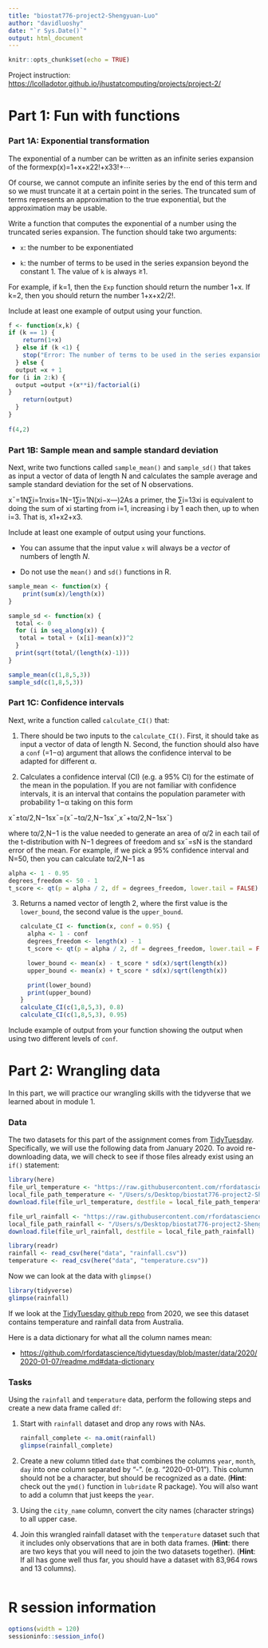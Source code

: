 ```yaml
---
title: "biostat776-project2-Shengyuan-Luo"
author: "davidluoshy"
date: "`r Sys.Date()`"
output: html_document
---
```


```r
knitr::opts_chunk$set(echo = TRUE)
```

Project instruction: <https://lcolladotor.github.io/jhustatcomputing/projects/project-2/>

# **Part 1: Fun with functions**

### **Part 1A: Exponential transformation**

The exponential of a number can be written as an infinite series expansion of the formexp⁡(x)=1+x+x22!+x33!+⋯

Of course, we cannot compute an infinite series by the end of this term and so we must truncate it at a certain point in the series. The truncated sum of terms represents an approximation to the true exponential, but the approximation may be usable.

Write a function that computes the exponential of a number using the truncated series expansion. The function should take two arguments:

-   `x`: the number to be exponentiated

-   `k`: the number of terms to be used in the series expansion beyond the constant 1. The value of `k` is always ≥1.

For example, if k=1, then the `Exp` function should return the number 1+x. If k=2, then you should return the number 1+x+x2/2!.

Include at least one example of output using your function.

```r
f <- function(x,k) {
if (k == 1) {
    return(1+x)
  } else if (k <1) {
    stop("Error: The number of terms to be used in the series expansion  cannot be <1")
  } else {
  output =x + 1
for (i in 2:k) {
  output =output +(x**i)/factorial(i)
}
    return(output)
  }
}
  
f(4,2)
```

### **Part 1B: Sample mean and sample standard deviation**

Next, write two functions called `sample_mean()` and `sample_sd()` that takes as input a vector of data of length N and calculates the sample average and sample standard deviation for the set of N observations.

x¯=1N∑i=1nxis=1N−1∑i=1N(xi−x―)2As a primer, the ∑i=13xi is equivalent to doing the sum of xi starting from i=1, increasing i by 1 each then, up to when i=3. That is, x1+x2+x3.

Include at least one example of output using your functions.

-   You can assume that the input value `x` will always be a *vector* of numbers of length *N*.

-   Do not use the `mean()` and `sd()` functions in R.

```r
sample_mean <- function(x) {
    print(sum(x)/length(x))
}

sample_sd <- function(x) {
  total <- 0
  for (i in seq_along(x)) {
   total = total + (x[i]-mean(x))^2
  }
  print(sqrt(total/(length(x)-1)))
}

sample_mean(c(1,8,5,3))
sample_sd(c(1,8,5,3))
```

### **Part 1C: Confidence intervals**

Next, write a function called `calculate_CI()` that:

1.  There should be two inputs to the `calculate_CI()`. First, it should take as input a vector of data of length N. Second, the function should also have a `conf` (=1−α) argument that allows the confidence interval to be adapted for different α.

2.  Calculates a confidence interval (CI) (e.g. a 95% CI) for the estimate of the mean in the population. If you are not familiar with confidence intervals, it is an interval that contains the population parameter with probability 1−α taking on this form

x¯±tα/2,N−1sx¯=(x¯−tα/2,N−1sx¯,x¯+tα/2,N−1sx¯)

where tα/2,N−1 is the value needed to generate an area of α/2 in each tail of the t-distribution with N−1 degrees of freedom and sx¯=sN is the standard error of the mean. For example, if we pick a 95% confidence interval and N=50, then you can calculate tα/2,N−1 as

```r
alpha <- 1 - 0.95
degrees_freedom <- 50 - 1
t_score <- qt(p = alpha / 2, df = degrees_freedom, lower.tail = FALSE)
```

3.  Returns a named vector of length 2, where the first value is the `lower_bound`, the second value is the `upper_bound`.

    ```r
    calculate_CI <- function(x, conf = 0.95) {
      alpha <- 1 - conf
      degrees_freedom <- length(x) - 1
      t_score <- qt(p = alpha / 2, df = degrees_freedom, lower.tail = FALSE)
      
      lower_bound <- mean(x) - t_score * sd(x)/sqrt(length(x)) 
      upper_bound <- mean(x) + t_score * sd(x)/sqrt(length(x)) 
      
      print(lower_bound)
      print(upper_bound)
    }
    calculate_CI(c(1,8,5,3), 0.8)
    calculate_CI(c(1,8,5,3), 0.95)
    ```

Include example of output from your function showing the output when using two different levels of `conf`.

# **Part 2: Wrangling data**

In this part, we will practice our wrangling skills with the tidyverse that we learned about in module 1.

### **Data**

The two datasets for this part of the assignment comes from [TidyTuesday](https://www.tidytuesday.com/). Specifically, we will use the following data from January 2020. To avoid re-downloading data, we will check to see if those files already exist using an `if()` statement:

```r
library(here)
file_url_temperature <- "https://raw.githubusercontent.com/rfordatascience/tidytuesday/master/data/2020/2020-01-07/temperature.csv"
local_file_path_temperature <- "/Users/s/Desktop/biostat776-project2-Shengyuan-Luo/data/temperature.csv"
download.file(file_url_temperature, destfile = local_file_path_temperature)

file_url_rainfall <- "https://raw.githubusercontent.com/rfordatascience/tidytuesday/master/data/2020/2020-01-07/rainfall.csv"
local_file_path_rainfall <- "/Users/s/Desktop/biostat776-project2-Shengyuan-Luo/data/rainfall.csv"
download.file(file_url_rainfall, destfile = local_file_path_rainfall)

library(readr)
rainfall <- read_csv(here("data", "rainfall.csv"))
temperature <- read_csv(here("data", "temperature.csv"))
```

Now we can look at the data with `glimpse()`

```r
library(tidyverse)
glimpse(rainfall)
```

If we look at the [TidyTuesday github repo](https://github.com/rfordatascience/tidytuesday/tree/master/data/2020#2020-data) from 2020, we see this dataset contains temperature and rainfall data from Australia.

Here is a data dictionary for what all the column names mean:

-   <https://github.com/rfordatascience/tidytuesday/blob/master/data/2020/2020-01-07/readme.md#data-dictionary>

### **Tasks**

Using the `rainfall` and `temperature` data, perform the following steps and create a new data frame called `df`:

1.  Start with `rainfall` dataset and drop any rows with NAs.

    ```r
    rainfall_complete <- na.omit(rainfall)
    glimpse(rainfall_complete)
    ```

2.  Create a new column titled `date` that combines the columns `year`, `month`, `day` into one column separated by “-”. (e.g. “2020-01-01”). This column should not be a character, but should be recognized as a date. (**Hint**: check out the `ymd()` function in `lubridate` R package). You will also want to add a column that just keeps the `year`.

3.  Using the `city_name` column, convert the city names (character strings) to all upper case.

4.  Join this wrangled rainfall dataset with the `temperature` dataset such that it includes only observations that are in both data frames. (**Hint**: there are two keys that you will need to join the two datasets together). (**Hint**: If all has gone well thus far, you should have a dataset with 83,964 rows and 13 columns).

    ```r

    ```

# **R session information**

```r
options(width = 120)
sessioninfo::session_info()
```

